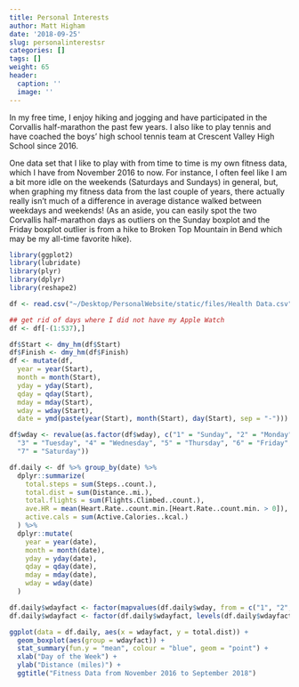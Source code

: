 ```yaml
---
title: Personal Interests
author: Matt Higham
date: '2018-09-25'
slug: personalinterestsr
categories: []
tags: []
weight: 65
header:
  caption: ''
  image: ''
---
```


In my free time, I enjoy hiking and jogging and have participated in the Corvallis half-marathon the past few years. I also like to play tennis and have coached the boys' high school tennis team at Crescent Valley High School since 2016. 

One data set that I like to play with from time to time is my own fitness data, which I have from November 2016 to now. For instance, I often feel like I am a bit more idle on the weekends (Saturdays and Sundays) in general, but, when graphing my fitness data from the last couple of years, there actually really isn't much of a difference in average distance walked between weekdays and weekends! (As an aside, you can easily spot the two Corvallis half-marathon days as outliers on the Sunday boxplot and the Friday boxplot outlier is from a hike to Broken Top Mountain in Bend which may be my all-time favorite hike).

```r
library(ggplot2)
library(lubridate)
library(plyr)
library(dplyr)
library(reshape2)

df <- read.csv("~/Desktop/PersonalWebsite/static/files/Health Data.csv")

## get rid of days where I did not have my Apple Watch
df <- df[-(1:537),]

df$Start <- dmy_hm(df$Start)
df$Finish <- dmy_hm(df$Finish)
df <- mutate(df, 
  year = year(Start),
  month = month(Start),
  yday = yday(Start),
  qday = qday(Start),
  mday = mday(Start),
  wday = wday(Start),
  date = ymd(paste(year(Start), month(Start), day(Start), sep = "-")))

df$wday <- revalue(as.factor(df$wday), c("1" = "Sunday", "2" = "Monday",
  "3" = "Tuesday", "4" = "Wednesday", "5" = "Thursday", "6" = "Friday",
  "7" = "Saturday"))

df.daily <- df %>% group_by(date) %>%
  dplyr::summarize(
    total.steps = sum(Steps..count.),
    total.dist = sum(Distance..mi.),
    total.flights = sum(Flights.Climbed..count.),
    ave.HR = mean(Heart.Rate..count.min.[Heart.Rate..count.min. > 0]),
    active.cals = sum(Active.Calories..kcal.)
  ) %>%
  dplyr::mutate(
    year = year(date),
    month = month(date),
    yday = yday(date),
    qday = qday(date),
    mday = mday(date),
    wday = wday(date)
  )

df.daily$wdayfact <- factor(mapvalues(df.daily$wday, from = c("1", "2", "3", "4", "5", "6", "7"), to = c("Sunday", "Monday", "Tuesday", "Wednesday", "Thursday", "Friday", "Saturday")))
df.daily$wdayfact <- factor(df.daily$wdayfact, levels(df.daily$wdayfact)[c(4, 2, 6, 7, 5, 1, 3)])

ggplot(data = df.daily, aes(x = wdayfact, y = total.dist)) +
  geom_boxplot(aes(group = wdayfact)) +
  stat_summary(fun.y = "mean", colour = "blue", geom = "point") + 
  xlab("Day of the Week") +
  ylab("Distance (miles)") +
  ggtitle("Fitness Data from November 2016 to September 2018")
```